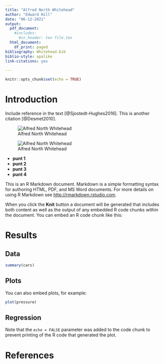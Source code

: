 ```yaml
---
title: "Alfred North Whitehead"
author: "Edward Hill"
date: "06-12-2021"
output:
  pdf_document:
    #includes:
      #in_header: tex file.tex
  html_document:
    df_print: paged
bibliography: Whitehead.bib
biblio-style: apalike
link-citations: yes
 
---
```


```r
knitr::opts_chunk$set(echo = TRUE)
```

# Introduction

Include reference in the text [@Sjostedt-Hughes2016]. This is another citation [@Desmet2010]. 

![Alfred North Whitehead](https://encrypted-tbn0.gstatic.com/images?q=tbn:ANd9GcR5mJNNsRXJEEAHckAcjz4JYpcC2jDwHVY4tD3AZ7xh1v3h23WEb5zOF_1rT59bySSG5Bc&usqp=CAU)

![Alfred North Whitehead](https://encrypted-tbn0.gstatic.com/images?q=tbn:ANd9GcQRXnNMVYN_DVJ2Ikv6UwgKDWfml1b9OxX4CJ81dD89atMV90Q5xrUf1H27WdD-K2wcEaw&usqp=CAU)

 * **punt 1**
 * **punt 2**
 * **punt 3**
 * **punt 4**
 
This is an R Markdown document. Markdown is a simple formatting syntax for authoring HTML, PDF, and MS Word documents. For more details on using R Markdown see <http://rmarkdown.rstudio.com>.

When you click the **Knit** button a document will be generated that includes both content as well as the output of any embedded R code chunks within the document. You can embed an R code chunk like this:

# Results {.tabset}

## Data
```r
summary(cars)
```

## Plots

You can also embed plots, for example:

```r
plot(pressure)
```

## Regression

Note that the `echo = FALSE` parameter was added to the code chunk to prevent printing of the R code that generated the plot.

# References
